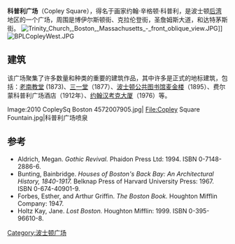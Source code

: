 {{no footnotes|time=2017-07-12T14:40:21+00:00}}
'''科普利广场'''（Copley Square），得名于画家约翰·辛格顿·科普利，是波士顿[[后湾|后湾]]地区的一个广场，周围是博伊尔斯顿街、克拉伦登街，圣詹姆斯大道，和达特茅斯街。
[[File:Trinity_Church,_Boston,_Massachusetts_-_front_oblique_view.JPG|thumb]]]]
[[File:BPLCopleyWest.JPG|right]]
==建筑==
该广场聚集了许多数量和种类的重要的建筑作品，其中许多是正式的地标建筑，包括：[[老南教堂|老南教堂]] (1873)、[[三一堂_(波士顿)|三一堂]]（1877）、[[波士顿公共图书馆麦金楼|波士顿公共图书馆麦金楼]]（1895）、费尔蒙科普利广场酒店（1912年）、[[约翰汉考克大厦|约翰汉考克大厦]]（1976）等。
<gallery>
Image:2010 CopleySq Boston 4572007905.jpg|
File:Copley Square Fountain.jpg|科普利广场喷泉 
</gallery>

==参考==
{{Reflist}}
* Aldrich, Megan. ''Gothic Revival.'' Phaidon Press Ltd: 1994. ISBN 0-7148-2886-6.
* Bunting, Bainbridge. ''Houses of Boston's Back Bay: An Architectural History, 1840-1917.'' Belknap Press of Harvard University Press: 1967. ISBN 0-674-40901-9.
* Forbes, Esther, and Arthur Griffin. ''The Boston Book.'' Houghton Mifflin Company: 1947.
* Holtz Kay, Jane. ''Lost Boston.'' Houghton Mifflin: 1999. ISBN 0-395-96610-8.
{{coord|42|20|59.19|N|71|4|35.68|W|display=title|type:landmark|name=Copley Square, Boston}}
[[Category:波士顿广场|Category:波士顿广场]]
